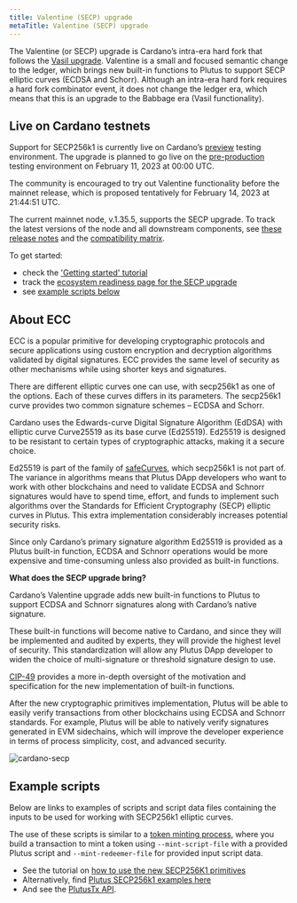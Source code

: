 ```yaml
---
title: Valentine (SECP) upgrade
metaTitle: Valentine (SECP) upgrade
---
```


The Valentine (or SECP) upgrade is Cardano’s intra-era hard fork that follows the [Vasil upgrade](https://docs.cardano.org/cardano-testnet/about/testnet-introduction). Valentine is a small and focused semantic change to the ledger, which brings new built-in functions to Plutus to support SECP elliptic curves (ECDSA and Schorr). Although an intra-era hard fork requires a hard fork combinator event, it does not change the ledger era, which means that this is an upgrade to the Babbage era (Vasil functionality).

## Live on Cardano testnets

Support for SECP256k1 is currently live on Cardano’s [preview](https://book.world.dev.cardano.org/environments.html#preview-testnet) testing environment. The upgrade is planned to go live on the [pre-production](https://book.world.dev.cardano.org/environments.html#pre-production-testnet) testing environment on February 11, 2023 at 00:00 UTC.

The community is encouraged to try out Valentine functionality before the mainnet release, which is proposed tentatively for February 14, 2023 at 21:44:51 UTC.

The current mainnet node, v.1.35.5, supports the SECP upgrade. To track the latest versions of the node and all downstream components, see [these release notes](https://docs.cardano.org/tools/release-notes) and the [compatibility matrix](https://docs.cardano.org/tools/comp-matrix).

To get started:

-   check the ['Getting started' tutorial](https://docs.cardano.org/cardano-testnet/getting-started)
-   track the [ecosystem readiness page for the SECP upgrade](https://iohk.zendesk.com/hc/en-us/articles/14669691361433-Ecosystem-readiness-for-the-SECP-upgrade)
-   see [example scripts below](https://docs.cardano.org/cardano-testnet/about/secp/#examplescripts)

## About ECC

ECC is a popular primitive for developing cryptographic protocols and secure applications using custom encryption and decryption algorithms validated by digital signatures. ECC provides the same level of security as other mechanisms while using shorter keys and signatures.

There are different elliptic curves one can use, with secp256k1 as one of the options. Each of these curves differs in its parameters. The secp256k1 curve provides two common signature schemes – ECDSA and Schorr.

Cardano uses the Edwards-curve Digital Signature Algorithm (EdDSA) with elliptic curve Curve25519 as its base curve (Ed25519). Ed25519 is designed to be resistant to certain types of cryptographic attacks, making it a secure choice.

Ed25519 is part of the family of [safeCurves](https://safecurves.cr.yp.to/), which secp256k1 is not part of. The variance in algorithms means that Plutus DApp developers who want to work with other blockchains and need to validate ECDSA and Schnorr signatures would have to spend time, effort, and funds to implement such algorithms over the Standards for Efficient Cryptography (SECP) elliptic curves in Plutus. This extra implementation considerably increases potential security risks.

Since only Cardano’s primary signature algorithm Ed25519 is provided as a Plutus built-in function, ECDSA and Schnorr operations would be more expensive and time-consuming unless also provided as built-in functions.

**What does the SECP upgrade bring?**

Cardano’s Valentine upgrade adds new built-in functions to Plutus to support ECDSA and Schnorr signatures along with Cardano’s native signature.

These built-in functions will become native to Cardano, and since they will be implemented and audited by experts, they will provide the highest level of security. This standardization will allow any Plutus DApp developer to widen the choice of multi-signature or threshold signature design to use.

[CIP-49](https://github.com/mlabs-haskell/CIPs/blob/c5bdd66fe49c19c341499f86cebaa2eef9e90b74/CIP-0049/README.md) provides a more in-depth oversight of the motivation and specification for the new implementation of built-in functions.

After the new cryptographic primitives implementation, Plutus will be able to easily verify transactions from other blockchains using ECDSA and Schnorr standards. For example, Plutus will be able to natively verify signatures generated in EVM sidechains, which will improve the developer experience in terms of process simplicity, cost, and advanced security.

![cardano-secp](https://ucarecdn.com/7c41014d-2a03-493e-83f1-054c6e3ac78f/)

## Example scripts

Below are links to examples of scripts and script data files containing the inputs to be used for working with SECP256k1 elliptic curves.

The use of these scripts is similar to a [token minting process](https://github.com/input-output-hk/cardano-node/blob/master/doc/reference/plutus/plutus-minting-script-example.md), where you build a transaction to mint a token using `--mint-script-file` with a provided Plutus script and `--mint-redeemer-file` for provided input script data.

-   See the tutorial on [how to use the new SECP256K1 primitives](https://github.com/input-output-hk/Vasil-testnet/blob/main/secp-primitives-cip.md)
-   Alternatively, find [Plutus SECP256k1 examples here](https://gist.github.com/james-iohk/4b54ceefbc3ad3d6fdbc49350bd5b6a8)
-   And see the [PlutusTx API](https://github.com/input-output-hk/plutus/blob/node/1.35.4/plutus-tx/src/PlutusTx/Builtins.hs#L169-L202).
